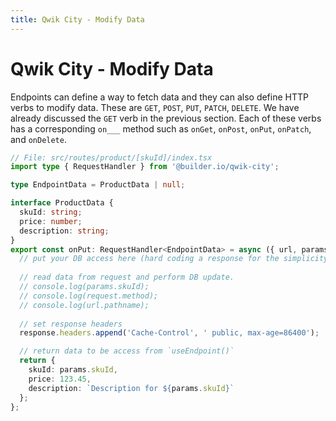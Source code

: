 ```yaml
---
title: Qwik City - Modify Data
---
```


# Qwik City - Modify Data
 
Endpoints can define a way to fetch data and they can also define HTTP verbs to modify data. These are `GET`, `POST`, `PUT`, `PATCH`, `DELETE`. We have already discussed the `GET` verb in the previous section. Each of these verbs has a corresponding `on___` method such as `onGet`, `onPost`, `onPut`, `onPatch`, and `onDelete`.

```typescript
// File: src/routes/product/[skuId]/index.tsx
import type { RequestHandler } from '@builder.io/qwik-city';

type EndpointData = ProductData | null;

interface ProductData {
  skuId: string;
  price: number;
  description: string;
}
export const onPut: RequestHandler<EndpointData> = async ({ url, params, request, response } ) => {
  // put your DB access here (hard coding a response for the simplicity)
  
  // read data from request and perform DB update.
  // console.log(params.skuId);
  // console.log(request.method);
  // console.log(url.pathname);
  
  // set response headers
  response.headers.append('Cache-Control', ' public, max-age=86400');

  // return data to be access from `useEndpoint()`
  return {
    skuId: params.skuId,
    price: 123.45,
    description: `Description for ${params.skuId}`
  };
};
```
